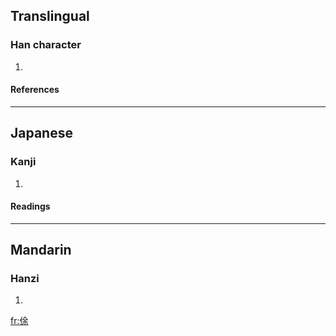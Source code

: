 ==Translingual==
===Han character===
{{Han char|rad=人|as=07|sn=9|four=|canj=人人一木 (OOMD)}}
# {{defn|Han|sort=人07}}
====References====
{{Han ref|kx=0104.100|dkj=00669|dj=0220.090|hdz=10163.060|uh=4FC6|ud=20422}}
----
==Japanese==
===Kanji===
{{ja-kanji|grade=|rs=人07}}
# {{defn|Japanese}} 
====Readings====
{{ja-readings|on=[[しょ]] (sho), [[じょ]] (jo)|kun=[[ゆるやか]] (yuruyaka), [[おそい]] (osoi)}}
----
==Mandarin==
===Hanzi===
{{cmn-hanzi|pin=[[xú]] (xu2)|wg=hsü<sup>2</sup>}}
# {{defn|Mandarin}}

[[fr:俆]]